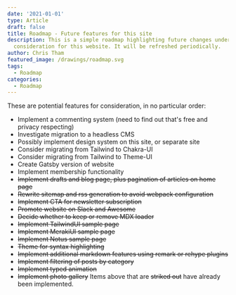 ```yaml
---
date: '2021-01-01'
type: Article
draft: false
title: Roadmap - Future features for this site
description: This is a simple roadmap highlighting future changes under
  consideration for this website. It will be refreshed periodically.
author: Chris Tham
featured_image: /drawings/roadmap.svg
tags:
  - Roadmap
categories:
  - Roadmap
---
```


These are potential features for consideration, in no particular order:

- Implement a commenting system (need to find out that's free and privacy respecting)
- Investigate migration to a headless CMS
- Possibly implement design system on this site, or separate site
- Consider migrating from Tailwind to Chakra-UI
- Consider migrating from Tailwind to Theme-UI
- Create Gatsby version of website
- Implement membership functionality
- ~~Implement drafts and blog page, plus pagination of articles on home page~~
- ~~Rewrite sitemap and rss generation to avoid webpack configuration~~
- ~~Implement CTA for newsletter subscription~~
- ~~Promote website on Slack and Awesome~~
- ~~Decide whether to keep or remove MDX loader~~
- ~~Implement TailwindUI sample page~~
- ~~Implement MerakiUI sample page~~
- ~~Implement Notus sample page~~
- ~~Theme for syntax highlighting~~
- ~~Implement additional markdown features using remark or rehype plugins~~
- ~~Implement filtering of posts by category~~
- ~~Implement typed animation~~
- ~~Implement photo gallery~~
Items above that are ~~striked out~~ have already been implemented.
